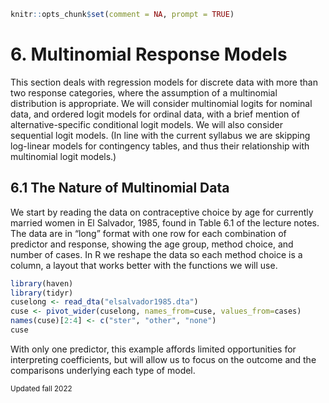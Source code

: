 
```r
knitr::opts_chunk$set(comment = NA, prompt = TRUE)
```

# 6. Multinomial Response Models {#c6s1 .first}

This section deals with regression models for discrete data with more
than two response categories, where the assumption of a multinomial
distribution is appropriate. We will consider multinomial logits for
nominal data, and ordered logit models for ordinal data, with a
brief mention of alternative-specific conditional logit models. We
will also consider sequential logit models.
(In line with the current syllabus we are skipping log-linear
models for contingency tables, and thus their relationship with
multinomial logit models.)

## 6.1 The Nature of Multinomial Data

We start by reading the data on contraceptive choice by age for currently
married women in El Salvador, 1985, found in Table 6.1 of the lecture notes.
The data are in "long" format with one row for each combination of predictor
and response, showing the age group, method choice, and number of cases.
In R we reshape the data so each method choice is a column, a layout that
works better with the functions we will use.

```r
library(haven)
library(tidyr)
cuselong <- read_dta("elsalvador1985.dta")
cuse <- pivot_wider(cuselong, names_from=cuse, values_from=cases)
names(cuse)[2:4] <- c("ster", "other", "none")
cuse
```

With only one predictor, this example affords limited opportunities for
interpreting coefficients, but will allow us to focus on the outcome and
the comparisons underlying each type of model.

<small>Updated fall 2022</small>
